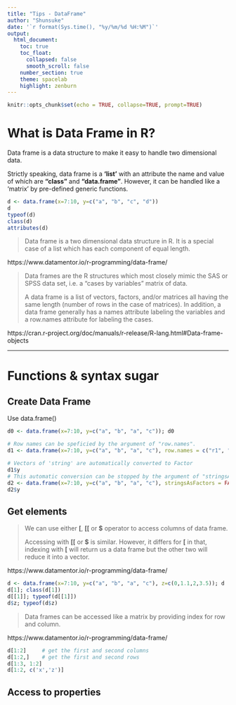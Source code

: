```yaml
---
title: "Tips - DataFrame"
author: "Shunsuke"
date: '`r format(Sys.time(), "%y/%m/%d %H:%M")`'
output: 
  html_document:
    toc: true
    toc_float: 
      collapsed: false
      smooth_scroll: false
    number_section: true
    theme: spacelab
    highlight: zenburn
---
```


```r
knitr::opts_chunk$set(echo = TRUE, collapse=TRUE, prompt=TRUE)
```



# What is Data Frame in R?

Data frame is a data structure to make it easy to handle two dimensional data. 

Strictly speaking, data frame is a **'list'** with an attribute the name and value of which are **"class"** and **"data.frame"**. However, it can be handled like a 'matrix' by pre-defined generic functions. 

```r
d <- data.frame(x=7:10, y=c("a", "b", "c", "d"))
d
typeof(d)
class(d)
attributes(d)
```

> Data frame is a two dimensional data structure in R. It is a special case of a list which has each component of equal length.

https://www.datamentor.io/r-programming/data-frame/

> Data frames are the R structures which most closely mimic the SAS or SPSS data set, i.e. a “cases by variables” matrix of data.
> 
> A data frame is a list of vectors, factors, and/or matrices all having the same length (number of rows in the case of matrices). In addition, a data frame generally has a names attribute labeling the variables and a row.names attribute for labeling the cases. 

https://cran.r-project.org/doc/manuals/r-release/R-lang.html#Data-frame-objects



----

# Functions & syntax sugar

## Create Data Frame

Use data.frame()

```r
d0 <- data.frame(x=7:10, y=c("a", "b", "a", "c")); d0

# Row names can be speficied by the argument of "row.names".
d1 <- data.frame(x=7:10, y=c("a", "b", "a", "c"), row.names = c("r1", "r2", "r3", "r4")); d1

# Vectors of 'string' are automatically converted to Factor
d1$y
# This automatic conversion can be stopped by the argument of "stringsAsFactors".
d2 <- data.frame(x=7:10, y=c("a", "b", "a", "c"), stringsAsFactors = FALSE)
d2$y
```

## Get elements

> We can use either **[**, **[[** or **$** operator to access columns of data frame.
> 
> Accessing with **[[** or **$** is similar. However, it differs for **[** in that, indexing with **[** will return us a data frame but the other two will reduce it into a vector.

https://www.datamentor.io/r-programming/data-frame/


```r
d <- data.frame(x=7:10, y=c("a", "b", "a", "c"), z=c(0,1.1,2,3.5)); d
d[1]; class(d[1])
d[[1]]; typeof(d[[1]])
d$z; typeof(d$z)
```

> Data frames can be accessed like a matrix by providing index for row and column.

https://www.datamentor.io/r-programming/data-frame/

```r
d[1:2]     # get the first and second columns
d[1:2,]    # get the first and second rows
d[1:3, 1:2]
d[1:2, c('x','z')]
```

## Access to properties 

```r

```




